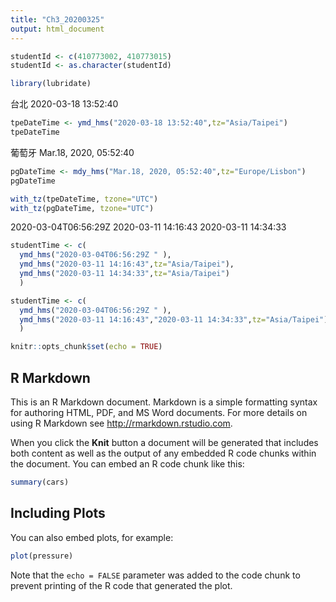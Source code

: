 ```yaml
---
title: "Ch3_20200325"
output: html_document
---
```

```r
studentId <- c(410773002, 410773015)
studentId <- as.character(studentId)
```

```r
library(lubridate)
```

台北 2020-03-18 13:52:40
```r
tpeDateTime <- ymd_hms("2020-03-18 13:52:40",tz="Asia/Taipei")
tpeDateTime
```

葡萄牙 Mar.18, 2020, 05:52:40
```r
pgDateTime <- mdy_hms("Mar.18, 2020, 05:52:40",tz="Europe/Lisbon")
pgDateTime
```

```r
with_tz(tpeDateTime, tzone="UTC")
with_tz(pgDateTime, tzone="UTC")
```

2020-03-04T06:56:29Z 
2020-03-11 14:16:43
2020-03-11 14:34:33
```r
studentTime <- c(
  ymd_hms("2020-03-04T06:56:29Z " ),
  ymd_hms("2020-03-11 14:16:43",tz="Asia/Taipei"),
  ymd_hms("2020-03-11 14:34:33",tz="Asia/Taipei")
  )
```

```r
studentTime <- c(
  ymd_hms("2020-03-04T06:56:29Z " ),
  ymd_hms("2020-03-11 14:16:43","2020-03-11 14:34:33",tz="Asia/Taipei"),
  )
```

```r
knitr::opts_chunk$set(echo = TRUE)
```

## R Markdown

This is an R Markdown document. Markdown is a simple formatting syntax for authoring HTML, PDF, and MS Word documents. For more details on using R Markdown see <http://rmarkdown.rstudio.com>.

When you click the **Knit** button a document will be generated that includes both content as well as the output of any embedded R code chunks within the document. You can embed an R code chunk like this:

```r
summary(cars)
```

## Including Plots

You can also embed plots, for example:

```r
plot(pressure)
```

Note that the `echo = FALSE` parameter was added to the code chunk to prevent printing of the R code that generated the plot.
